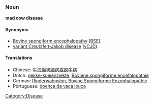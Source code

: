 === Noun ===
'''mad cow disease'''

====Synonyms====
*[[Bovine spongiform encephalopathy]] ([[BSE]]).
*[[variant Creutzfelt-Jakob disease]] ([[vCJD]]).

==== Translations ====
*Chinese: [[牛海绵状脑病或疯牛病]]
*Dutch: [[gekke-koeienziekte]], [[Boviene spongiforme encefalopathie]]
*German: [[Rinderwahnsinn]], [[Bovine Spongiforme Enzephalopathie]]
*Portuguese: [[doença da vaca louca]]
[[Category:Disease]]